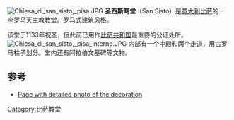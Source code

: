 [[Image:Chiesa_di_san_sisto,_pisa.JPG|thumb]]
'''圣西斯笃堂'''（San Sisto）是[[意大利|意大利]][[比萨|比萨]]的一座罗马天主教教堂。罗马式建筑风格。

该堂于1133年祝圣，但此前已用作[[比萨共和国|比萨共和国]]最重要的公证处所。
[[Image:Chiesa_di_san_sisto,_pisa_interno.JPG|thumb]]
内部有一个中殿和两个走道，用古罗马柱子划分。堂内还有阿拉伯文墓碑等文物。

==参考==
*[http://www.medioevo.org/artemedievale/Pages/Toscana/SanSistoaPisa.html Page with detailed photo of the decoration]{{Wayback|url=http://www.medioevo.org/artemedievale/Pages/Toscana/SanSistoaPisa.html |date=20170601013514 }} {{it icon}}

{{coord|43|43|10.23|N|10|23|55.98|E|source:itwiki_region:IT_type:landmark|display=title}}
[[Category:比萨教堂|Category:比萨教堂]]